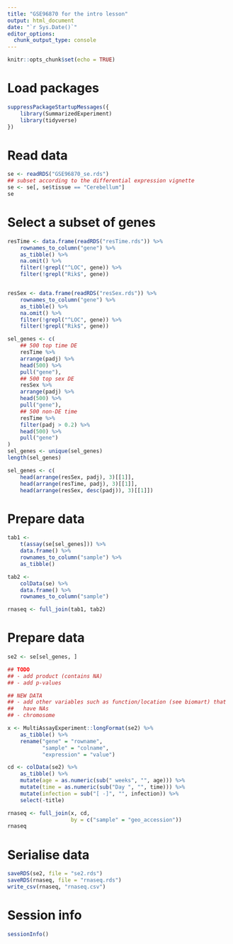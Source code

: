 ```yaml
---
title: "GSE96870 for the intro lesson"
output: html_document
date: "`r Sys.Date()`"
editor_options:
  chunk_output_type: console
---
```


```r
knitr::opts_chunk$set(echo = TRUE)
```

# Load packages

```r
suppressPackageStartupMessages({
    library(SummarizedExperiment)
    library(tidyverse)
})
```

# Read data

```r
se <- readRDS("GSE96870_se.rds")
## subset according to the differential expression vignette
se <- se[, se$tissue == "Cerebellum"]
se
```

# Select a subset of genes

```r
resTime <- data.frame(readRDS("resTime.rds")) %>%
    rownames_to_column("gene") %>%
    as_tibble() %>%
    na.omit() %>%
    filter(!grepl("^LOC", gene)) %>%
    filter(!grepl("Rik$", gene))


resSex <- data.frame(readRDS("resSex.rds")) %>%
    rownames_to_column("gene") %>%
    as_tibble() %>%
    na.omit() %>%
    filter(!grepl("^LOC", gene)) %>%
    filter(!grepl("Rik$", gene))
```


```r
sel_genes <- c(
    ## 500 top time DE
    resTime %>%
    arrange(padj) %>%
    head(500) %>%
    pull("gene"),
    ## 500 top sex DE
    resSex %>%
    arrange(padj) %>%
    head(500) %>%
    pull("gene"),
    ## 500 non-DE time
    resTime %>%
    filter(padj > 0.2) %>%
    head(500) %>%
    pull("gene")
)
sel_genes <- unique(sel_genes)
length(sel_genes)
```

```r
sel_genes <- c(
    head(arrange(resSex, padj), 3)[[1]],
    head(arrange(resTime, padj), 3)[[1]],
    head(arrange(resSex, desc(padj)), 3)[[1]])
```

# Prepare data

```r

tab1 <-
    t(assay(se[sel_genes])) %>%
    data.frame() %>%
    rownames_to_column("sample") %>%
    as_tibble()

tab2 <-
    colData(se) %>%
    data.frame() %>%
    rownames_to_column("sample")

rnaseq <- full_join(tab1, tab2)
```

# Prepare data

```r
se2 <- se[sel_genes, ]

## TODO
## - add product (contains NA)
## - add p-values

## NEW DATA
## - add other variables such as function/location (see biomart) that
##   have NAs
## - chromosome

x <- MultiAssayExperiment::longFormat(se2) %>%
    as_tibble() %>%
    rename("gene" = "rowname",
           "sample" = "colname",
           "expression" = "value")

cd <- colData(se2) %>%
    as_tibble() %>%
    mutate(age = as.numeric(sub(" weeks", "", age))) %>%
    mutate(time = as.numeric(sub("Day ", "", time))) %>%
    mutate(infection = sub("[ -]", "", infection)) %>%
    select(-title)
```

```r
rnaseq <- full_join(x, cd,
                    by = c("sample" = "geo_accession"))
rnaseq
```

# Serialise data

```r
saveRDS(se2, file = "se2.rds")
saveRDS(rnaseq, file = "rnaseq.rds")
write_csv(rnaseq, "rnaseq.csv")
```

# Session info

```r
sessionInfo()
```
